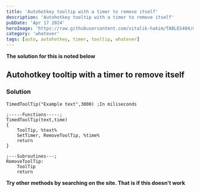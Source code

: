 ---
title: 'Autohotkey tooltip with a timer to remove itself'
description: 'Autohotkey tooltip with a timer to remove itself'
pubDate: 'Apr 17 2024'
heroImage: 'https://raw.githubusercontent.com/vitalik-hakim/TABLES404/main/error_b/misc.png'
category: 'whatever'
tags: [auto, autohotkey, timer, tooltip, whatever]
---

**The solution for this is noted below**

## Autohotkey tooltip with a timer to remove itself

### Solution

```whatever
TimedToolTip("Example text",3000) ;In miliseconds

;-----Functions-----;
TimedToolTip(text,time)
{
	ToolTip, %text%
	SetTimer, RemoveToolTip, %time%
	return
}

;---Subroutines---;
RemoveToolTip:
	ToolTip
	return
```
**Try other methods by searching on the site. That is if this doesn't work**
